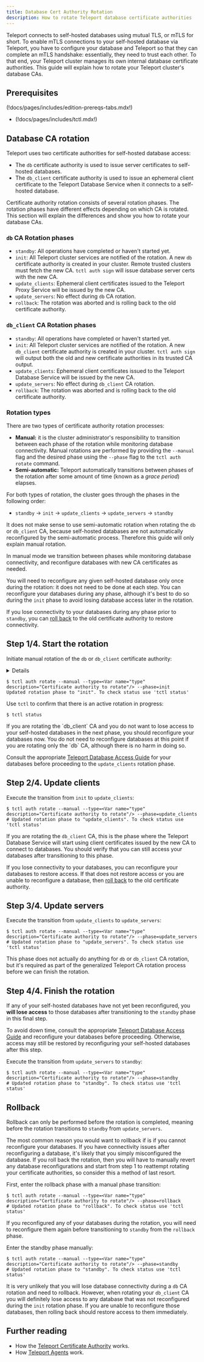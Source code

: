 ```yaml
---
title: Database Cert Authority Rotation
description: How to rotate Teleport database certificate authorities
---
```


Teleport connects to self-hosted databases using mutual TLS, or mTLS for short.
To enable mTLS connections to your self-hosted database via Teleport, you have
to configure your database and Teleport so that they can complete an mTLS
handshake: essentially, they need to trust each other.
To that end, your Teleport cluster manages its own internal database certificate
authorities.
This guide will explain how to rotate your Teleport cluster's database CAs.

## Prerequisites

(!docs/pages/includes/edition-prereqs-tabs.mdx!)

- (!docs/pages/includes/tctl.mdx!)

## Database CA rotation

Teleport uses two certificate authorities for self-hosted database access:

- The `db` certificate authority is used to issue server certificates to
  self-hosted databases.
- The `db_client` certificate authority is used to issue an ephemeral
  client certificate to the Teleport Database Service when it connects to a
  self-hosted database.

Certificate authority rotation consists of several rotation phases.
The rotation phases have different effects depending on which CA is rotated.
This section will explain the differences and show you how to rotate your
database CAs.

### `db` CA Rotation phases

- `standby`: All operations have completed or haven't started yet.
- `init`: All Teleport cluster services are notified of the rotation.
  A new `db` certificate authority is created in your cluster.
  Remote trusted clusters must fetch the new CA.
  `tctl auth sign` will issue database server certs with the new CA.
- `update_clients`: Ephemeral client certificates issued to the Teleport Proxy
  Service will be issued by the new CA.
- `update_servers`: No effect during `db` CA rotation.
- `rollback`: The rotation was aborted and is rolling back to the old
  certificate authority.

### `db_client` CA Rotation phases

- `standby`: All operations have completed or haven't started yet.
- `init`: All Teleport cluster services are notified of the rotation.
  A new `db_client` certificate authority is created in your cluster.
  `tctl auth sign` will output both the old and new certificate authorities
  in its trusted CA output.
- `update_clients`: Ephemeral client certificates issued to the Teleport 
  Database Service will be issued by the new CA.
- `update_servers`: No effect during `db_client` CA rotation.
- `rollback`: The rotation was aborted and is rolling back to the old
  certificate authority.

### Rotation types

There are two types of certificate authority rotation processes:

- **Manual:** it is the cluster administrator's responsibility to transition
  between each phase of the rotation while monitoring database connectivity.
  Manual rotations are performed by providing the `--manual` flag and the
  desired phase using the `--phase` flag to the `tctl auth rotate` command.
- **Semi-automatic:** Teleport automatically transitions between phases of the
  rotation after some amount of time (known as a *grace period*) elapses.

For both types of rotation, the cluster goes through the phases in the
following order:

- `standby` -> `init` -> `update_clients` -> `update_servers` -> `standby`
  
It does not make sense to use semi-automatic rotation when rotating the `db`
or `db_client` CA, because self-hosted databases are not automatically
reconfigured by the semi-automatic process.
Therefore this guide will only explain manual rotation.

In manual mode we transition between phases while monitoring database
connectivity, and reconfigure databases with new CA certificates as needed.

You will need to reconfigure any given self-hosted database only once during the
rotation: it does not need to be done at each step.
You can reconfigure your databases during any phase, although it's best to do
so during the `init` phase to avoid losing database access later in the rotation.

If you lose connectivity to your databases during any phase prior to
`standby`, you can [roll back](#rollback) to the old certificate authority to
restore connectivity.

## Step 1/4. Start the rotation

Initiate manual rotation of the `db` or `db_client` certificate authority:
<Details title="Want to rotate both CAs?">
You should not rotate the `db` or `db_client` CA in parallel with other CA
rotations.
Rotating in parallel with other CA types, especially the `host` CA, is more
complicated, more likely to cause problems, and does not save you any effort.

However, if you want to rotate both the `db` and `db_client` CA, then you can
(and should) save yourself some effort by rotating both of them at the same
time.

You can rotate both `db` and `db_client` certificate authorities in parallel
by transitioning both CAs through each phase step.
Just use the `tctl auth rotate` command for each step with `--type=db` and
then `--type=db-client`.
</Details>

```code
$ tctl auth rotate --manual --type=<Var name="type" description="Certificate authority to rotate"/> --phase=init 
Updated rotation phase to "init". To check status use 'tctl status'
```

Use `tctl` to confirm that there is an active rotation in progress:
```code
$ tctl status
```

<Admonition type="warning" title="Avoid losing access to databases">
If you are rotating the `db_client` CA and you do not want to lose access to
your self-hosted databases in the next phase, you should reconfigure your 
databases now.
You do not need to reconfigure databases at this point if you are rotating only
the `db` CA, although there is no harm in doing so.

Consult the appropriate
[Teleport Database Access Guide](../../enroll-resources/database-access.mdx) for your
databases before proceeding to the `update_clients` rotation phase.
</Admonition>

## Step 2/4. Update clients

Execute the transition from `init` to `update_clients`:

```code
$ tctl auth rotate --manual --type=<Var name="type" description="Certificate authority to rotate"/> --phase=update_clients 
# Updated rotation phase to "update_clients". To check status use 'tctl status'
```

If you are rotating the `db_client` CA, this is the phase where the Teleport
Database Service will start using client certificates issued by the new CA to
connect to databases.
You should verify that you can still access your databases after transitioning
to this phase.

If you lose connectivity to your databases, you can reconfigure your
databases to restore access.
If that does not restore access or you are unable to reconfigure a database,
then [roll back](#rollback) to the old certificate authority.

## Step 3/4. Update servers

Execute the transition from `update_clients` to `update_servers`:

```code
$ tctl auth rotate --manual --type=<Var name="type" description="Certificate authority to rotate"/> --phase=update_servers 
# Updated rotation phase to "update_servers". To check status use 'tctl status'
```

This phase does not actually do anything for `db` or `db_client` CA rotation,
but it's required as part of the generalized Teleport CA rotation process before
we can finish the rotation.

## Step 4/4. Finish the rotation

If any of your self-hosted databases have not yet been reconfigured, you **will
lose access** to those databases after transitioning to the `standby` phase in
this final step.

To avoid down time, consult the appropriate
[Teleport Database Access Guide](../../enroll-resources/database-access.mdx) and reconfigure
your databases before proceeding.
Otherwise, access may still be restored by reconfiguring your self-hosted
databases after this step.

Execute the transition from `update_servers` to `standby`:

```code
$ tctl auth rotate --manual --type=<Var name="type" description="Certificate authority to rotate"/> --phase=standby
# Updated rotation phase to "standby". To check status use 'tctl status'
```

## Rollback

Rollback can only be performed before the rotation is completed, meaning before
the rotation transitions to `standby` from `update_servers`.

The most common reason you would want to rollback if is if you cannot
reconfigure your databases.
If you have connectivity issues after reconfiguring a database, it's likely that
you simply misconfigured the database.
If you roll back the rotation, then you will have to manually revert any
database reconfigurations and start from step 1 to reattempt rotating your
certificate authorities, so consider this a method of last resort.

First, enter the rollback phase with a manual phase transition:

```code
$ tctl auth rotate --manual --type=<Var name="type" description="Certificate authority to rotate"/> --phase=rollback
# Updated rotation phase to "rollback". To check status use 'tctl status'
```

If you reconfigured any of your databases during the rotation, you will need
to reconfigure them again before transitioning to `standby` from the `rollback`
phase.

Enter the standby phase manually:

```code
$ tctl auth rotate --manual --type=<Var name="type" description="Certificate authority to rotate"/> --phase=standby
# Updated rotation phase to "standby". To check status use 'tctl status'
```

It is very unlikely that you will lose database connectivity during a `db` CA
rotation and need to rollback.
However, when rotating your `db_client` CA you will definitely lose access to
any database that was not reconfigured during the `init` rotation phase.
If you are unable to reconfigure those databases, then rolling back should
restore access to them immediately.

## Further reading

- How the [Teleport Certificate Authority](../../../reference/architecture/authentication.mdx) works.
- How [Teleport Agents](../../../reference/architecture/agents.mdx) work.

